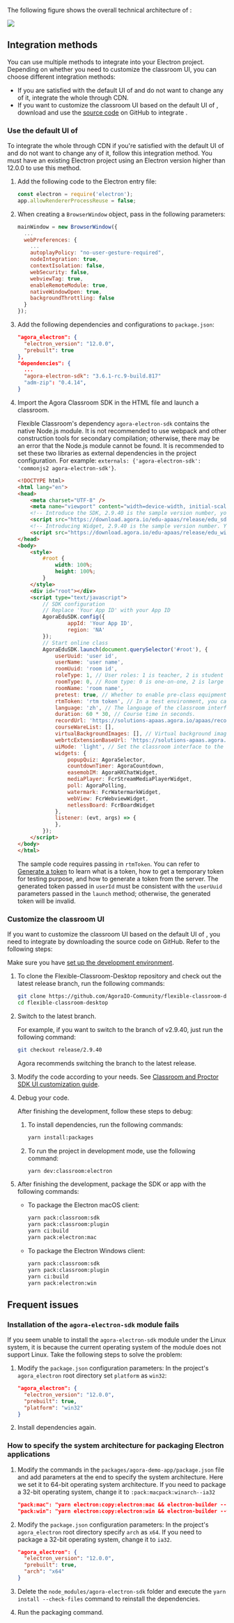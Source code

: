 <PlatformWrapper platform="electron">

The following figure shows the overall technical architecture of <Vg k="FC"/>:

![](https://web-cdn.agora.io/docs-files/1653557375318)

## Integration methods

You can use multiple methods to integrate <Vg k="FC"/> into your Electron project. Depending on whether you need to customize the classroom UI, you can choose different integration methods:

- If you are satisfied with the default UI of <Vg k="FC"/> and do not want to change any of it, integrate the whole <Vg k="FC"/> through CDN.
- If you want to customize the classroom UI based on the default UI of <Vg k="FC"/>, download and use the [source code](https://github.com/AgoraIO-Community/flexible-classroom-desktop/tree/release/2.8.13) on GitHub to integrate <Vg k="FC"/>.

<a name="default_ui"></a>

### Use the default UI of <Vg k="FC"/>

To integrate the whole <Vg k="FC"/> through CDN if you're satisfied with the default UI of <Vg k="FC"/> and do not want to change any of it, follow this integration method. You must have an existing Electron project using an Electron version higher than 12.0.0 to use this method.

1. Add the following code to the Electron entry file:

    ```javascript
    const electron = require('electron');
    app.allowRendererProcessReuse = false;
    ```

2. When creating a `BrowserWindow` object, pass in the following parameters:

    ```javascript
    mainWindow = new BrowserWindow({
      ...
      webPreferences: {
        ...
        autoplayPolicy: "no-user-gesture-required",
        nodeIntegration: true,
        contextIsolation: false,
        webSecurity: false,
        webviewTag: true,
        enableRemoteModule: true,
        nativeWindowOpen: true,
        backgroundThrottling: false
      }
    });
    ```

3. Add the following dependencies and configurations to `package.json`:

    ```json
    "agora_electron": {
      "electron_version": "12.0.0",
      "prebuilt": true
    },
    "dependencies": {
      ...
      "agora-electron-sdk": "3.6.1-rc.9-build.817"
      "adm-zip": "0.4.14",
    }
    ```

4. Import the Agora Classroom SDK in the HTML file and launch a classroom.

    <Admonition type="tip" title="Tip">Flexible Classroom's dependency `agora-electron-sdk` contains the native Node.js module. It is not recommended to use webpack and other construction tools for secondary compilation; otherwise, there may be an error that the Node.js module cannot be found. It is recommended to set these two libraries as external dependencies in the project configuration. For example: `externals: {'agora-electron-sdk': 'commonjs2 agora-electron-sdk'}`.    </Admonition>

    ```html
    <!DOCTYPE html>
    <html lang="en">
    <head>
        <meta charset="UTF-8" />
        <meta name="viewport" content="width=device-width, initial-scale=1" />
        <!-- Introduce the SDK, 2.9.40 is the sample version number, you can check the latest version number through the release notes or GitHub warehouse branch -->
        <script src="https://download.agora.io/edu-apaas/release/edu_sdk@2.9.40.bundle.js"></script>
        <!-- Introducing Widget, 2.9.40 is the sample version number. You can check the latest version number through the release notes or GitHub warehouse branch. (Widgets before 2.9.20 are packaged together with the SDK, and there is no need to introduce this library) -->
        <script src="https://download.agora.io/edu-apaas/release/edu_widget@2.9.40.bundle.js"></script>
    </head>
    <body>
        <style>
            #root {
                width: 100%;
                height: 100%;
            }
        </style>
        <div id="root"></div>
        <script type="text/javascript">
            // SDK configuration
            // Replace 'Your App ID' with your App ID
            AgoraEduSDK.config({
                    appId: 'Your App ID',
                    region: 'NA'
            });
            // Start online class
            AgoraEduSDK.launch(document.querySelector('#root'), {
                userUuid: 'user id',
                userName: 'user name',
                roomUuid: 'room id',
                roleType: 1, // User roles: 1 is teacher, 2 is student
                roomType: 0, // Room type: 0 is one-on-one, 2 is large class, and 4 is small class.
                roomName: 'room name',
                pretest: true, // Whether to enable pre-class equipment detection.
                rtmToken: 'rtm token', // In a test environment, you can use a temporary RTM Token; in a production or security environment, it is strongly recommended that you use a server-generated RTM Token.
                language: 'zh', // The language of the classroom interface. If the interface is in English, set it to 'en'.
                duration: 60 * 30, // Course time in seconds.
                recordUrl: 'https://solutions-apaas.agora.io/apaas/record/dev/2.8.0/record_page.html',
                courseWareList: [],
                virtualBackgroundImages: [], // Virtual background image resource list
                webrtcExtensionBaseUrl: 'https://solutions-apaas.agora.io/static', // WebRTC plug-in deployment address
                uiMode: 'light', // Set the classroom interface to the light mode. If you want the interface to be in the dark mode, set it to 'dark'.
                widgets: {
                    popupQuiz: AgoraSelector,
                    countdownTimer: AgoraCountdown,
                    easemobIM: AgoraHXChatWidget,
                    mediaPlayer: FcrStreamMediaPlayerWidget,
                    poll: AgoraPolling,
                    watermark: FcrWatermarkWidget,
                    webView: FcrWebviewWidget,
                    netlessBoard: FcrBoardWidget
                },
                listener: (evt, args) => {
                },
            });
        </script>
    </body>
    </html>
    ```

    The sample code requires passing in `rtmToken`. You can refer to [Generate a <Vg k="MESS" /> token](../get-started/manage-agora-account#generate-an-rtm-token) to learn what is a <Vg k="MESS" /> token, how to get a temporary <Vg k="MESS" /> token for testing purpose, and how to generate a <Vg k="MESS" /> token from the server. The generated token passed in `userId` must be consistent with the `userUuid` parameters passed in the `launch` method; otherwise, the generated token will be invalid.

<a name="change_default_ui"></a>

### Customize the classroom UI

If you want to customize the classroom UI based on the default UI of <Vg k="FC"/>, you need to integrate <Vg k="FC"/> by downloading the source code on GitHub. Refer to the following steps:

<div class="alert info">Make sure you have <a href="../get-started/#set-up-the-development-environment">set up the development environment</a>.</div>

1. To clone the Flexible-Classroom-Desktop repository and check out the latest release branch, run the following commands:

   ```bash
   git clone https://github.com/AgoraIO-Community/flexible-classroom-desktop.git
   cd flexible-classroom-desktop
   ```

1. Switch to the latest branch.

    For example, if you want to switch to the branch of v2.9.40, just run the following command:

    ```bash
    git checkout release/2.9.40
    ```

   Agora recommends switching the branch to the latest release.


1. Modify the code according to your needs. See [Classroom and Proctor SDK UI customization guide](../customize-ui).

1. Debug your code.

    After finishing the development, follow these steps to debug:

    1. To install dependencies, run the following commands:

        ```bash
        yarn install:packages
        ```

    2. To run the project in development mode, use the following command:

        ```bash
        yarn dev:classroom:electron
        ```

1. After finishing the development, package the SDK or app with the following commands:

    - To package the Electron macOS client:

        ```bash
        yarn pack:classroom:sdk
        yarn pack:classroom:plugin
        yarn ci:build
        yarn pack:electron:mac
        ```

    - To package the Electron Windows client:

        ```bash
        yarn pack:classroom:sdk
        yarn pack:classroom:plugin
        yarn ci:build
        yarn pack:electron:win
        ```

## Frequent issues

### Installation of the `agora-electron-sdk` module fails

If you seem unable to install the `agora-electron-sdk` module under the Linux system, it is because the current operating system of the module does not support Linux. Take the following steps to solve the problem:

1. Modify the `package.json` configuration parameters: In the project's `agora_electron` root directory set `platform` as `win32`:

    ```json
    "agora_electron": {
      "electron_version": "12.0.0",
      "prebuilt": true,
      "platform": "win32"
    }
    ```

1. Install dependencies again.

### How to specify the system architecture for packaging Electron applications

1. Modify the commands in the `packages/agora-demo-app/package.json` file and add parameters at the end to specify the system architecture. Here we set it to 64-bit operating system architecture. If you need to package a 32-bit operating system, change it to `:pack:macpack:winarch--ia32`

    ```json
    "pack:mac": "yarn electron:copy:electron:mac && electron-builder --mac -p never --x64",
    "pack:win": "yarn electron:copy:electron:win && electron-builder --win -p never --x64",
    ```

1. Modify the `package.json` configuration parameters: In the project's `agora_electron` root directory specify `arch` as `x64`. If you need to package a 32-bit operating system, change it to `ia32`.

    ```json
    "agora_electron": {
      "electron_version": "12.0.0",
      "prebuilt": true,
      "arch": "x64"
    }
    ```

1. Delete the `node_modules/agora-electron-sdk` folder and execute the `yarn install --check-files` command to reinstall the dependencies.

1. Run the packaging command.

</PlatformWrapper>